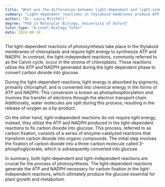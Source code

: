 ```yaml
---
title: "What are the differences between light-dependent and light-independent reactions in photosynthesis?"
summary: "Light-dependent reactions in thylakoid membranes produce ATP and NADPH using light energy, while the Calvin cycle in the stroma utilizes these products to convert carbon dioxide into glucose."
author: "Dr. Laura Mitchell"
degree: "PhD in Molecular Biology, University of Oxford"
tutor_type: "A-Level Biology Tutor"
date: 2024-08-10
---
```


The light-dependent reactions of photosynthesis take place in the thylakoid membranes of chloroplasts and require light energy to synthesize ATP and NADPH. In contrast, the light-independent reactions, commonly referred to as the Calvin cycle, occur in the stroma of chloroplasts. These reactions utilize the ATP and NADPH generated during the light-dependent phase to convert carbon dioxide into glucose.

During the light-dependent reactions, light energy is absorbed by pigments, primarily chlorophyll, and is converted into chemical energy in the forms of ATP and NADPH. This conversion is known as photophosphorylation and involves the transfer of electrons through the electron transport chain. Additionally, water molecules are split during this process, resulting in the release of oxygen as a by-product.

On the other hand, light-independent reactions do not require light energy; instead, they utilize the ATP and NADPH produced in the light-dependent reactions to fix carbon dioxide into glucose. This process, referred to as carbon fixation, consists of a series of enzyme-catalyzed reactions that transform carbon dioxide into organic compounds. The initial step involves the fixation of carbon dioxide into a three-carbon molecule called 3-phosphoglycerate, which is subsequently converted into glucose.

In summary, both light-dependent and light-independent reactions are crucial for the process of photosynthesis. The light-dependent reactions generate the ATP and NADPH necessary for carbon fixation in the light-independent reactions, which ultimately produce the glucose essential for plant growth and metabolism.
    